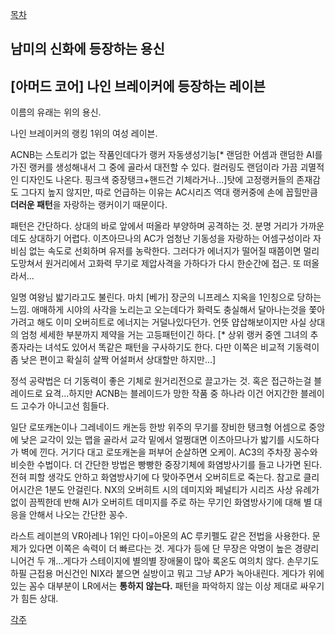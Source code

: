[[목차]]

== 남미의 신화에 등장하는 용신 ==

== [아머드 코어] 나인 브레이커에 등장하는 레이븐 ==
이름의 유래는 위의 용신.

나인 브레이커의 랭킹 1위의 여성 레이븐.

ACNB는 스토리가 없는 작품인데다가 랭커 자동생성기능[* 랜덤한 어셈과 랜덤한 AI를 가진 랭커를 생성해내서 그 중에 골라서 대전할 수 있다. 컬러링도 랜덤이라 가끔 괴멸적인 디자인도 나온다. 핑크색 중장탱크+핸드건 기체라거나...]탓에 고정랭커들의 존재감도 그다지 높지 않지만, 따로 언급하는 이유는 AC시리즈 역대 랭커중에 손에 꼽힐만큼 '''더러운 패턴'''을 자랑하는 랭커이기 때문이다.

패턴은 간단하다. 상대의 바로 앞에서 떠올라 부양하며 공격하는 것. 분명 거리가 가까운데도 상대하기 어렵다. 이츠아므나의 AC가 엄청난 기동성을 자랑하는 어셈구성이라 자비심 없는 속도로 선회하며 유저를 농락한다. 그러다가 에너지가 떨어질 때쯤이면 멀리 도망쳐서 원거리에서 고화력 무기로 제압사격을 가하다가 다시 한순간에 접근. 또 떠올라서...
 
일명 여왕님 밟기라고도 불린다. 마치 [베가] 장군의 니프레스 지옥을 1인칭으로 당하는 느낌. 애매하게 시야의 사각을 노리는고 오는데다가 화력도 충실해서 달아나는것을 쫓아가려고 해도 이미 오버히트로 에너지는 거덜나있다던가. 언뜻 얍삽해보이지만 사실 상대의 엄청 세세한 부분까지 제약을 거는 고등패턴이긴 하다. [* 상위 랭커 중엔 그녀의 추종자라는 녀석도 있어서 똑같은 패턴을 구사하기도 한다. 다만 이쪽은 비교적 기동력이 좀 낮은 편이고 확실히 살짝 어설퍼서 상대할만 하지만...]

정석 공략법은 더 기동력이 좋은 기체로 원거리전으로 끌고가는 것. 혹은 접근하는걸 블레이드로 요격...하지만 ACNB는 블레이드가 망한 작품 중 하나라 이건 어지간한 블레이드 고수가 아니고선 힘들다. 

일단 로또캐논이나 그레네이드 캐논등 한방 위주의 무기를 장비한 탱크형 어셈으로 중앙에 낮은 교각이 있는 맵을 골라서 교각 밑에서 얼쩡대면 이츠아므나가 밟기를 시도하다가 벽에 낀다. 거기다 대고 로또캐논을 퍼부어 순살하면 오케이. AC3의 주차장 꽁수와 비슷한 수법이다.
더 간단한 방법은 빵빵한 중장기체에 화염방사기를 들고 나가면 된다. 전혀 피할 생각도 안하고 화염방사기에 다 맞아주면서 오버히트로 죽는다. 참고로 클리어시간은 1분도 안걸린다. NX의 오버히트 시의 데미지와 페널티가 시리즈 사상 유례가 없이 끔찍한데 반해 AI가 오버히트 데미지를 주로 하는 무기인 화염방사기에 대해 별 대응을 안해서 나오는 간단한 꽁수.


라스트 레이븐의 VR아레나 1위인 다이=아몬의 AC 루키펠도 같은 전법을 사용한다. 문제가 있다면 이쪽은 속력이 더 빠르다는 것. 게다가 등에 단 무장은 악명이 높은 경량리니어건 두 개…게다가 스테이지에 별의별 장애물이 많아 록온도 여의치 않다. 손무기도 하필 근접용 머신건인 NIX라 붙으면 실방이고 뭐고 그냥 AP가 녹아내린다. 게다가 위에 있는 꼼수 대부분이 LR에서는 '''통하지 않는다.''' 패턴을 파악하지 않는 이상 제대로 싸우기가 힘든 상대.

[[각주]]
